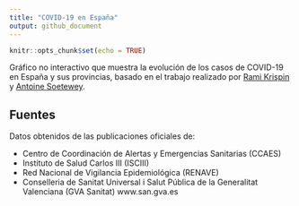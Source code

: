 ```yaml
---
title: "COVID-19 en España"
output: github_document
---
```


<!-- README.md is generated from README.Rmd. Please edit that file --> 

```r
knitr::opts_chunk$set(echo = TRUE)
```

Gráfico no interactivo que muestra la evolución de los casos de COVID-19 en España y sus provincias, basado en el trabajo realizado por [Rami Krispin](https://ramikrispin.github.io/coronavirus/) y [Antoine Soetewey](https://www.statsandr.com/blog/how-to-create-a-simple-coronavirus-dashboard-specific-to-your-country-in-r/).


## Fuentes

Datos obtenidos de las publicaciones oficiales de:

* Centro de Coordinación de Alertas y Emergencias Sanitarias (CCAES) <br>
* Instituto de Salud Carlos III (ISCIII) <br>
* Red Nacional de Vigilancia Epidemiológica (RENAVE) <br>
* Conselleria de Sanitat Universal i Salut Pública de la Generalitat Valenciana (GVA Sanitat) www.san.gva.es <br>
